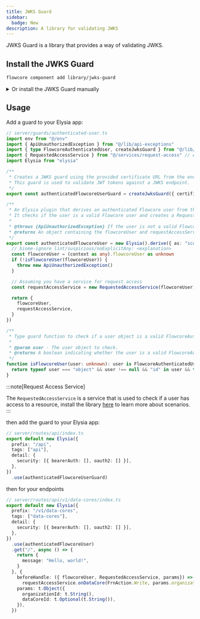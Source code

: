 ```yaml
---
title: JWKS Guard
sidebar:
  badge: New
description: A library for validating JWKS
---
```


JWKS Guard is a library that provides a way of validating JWKS.


## Install the JWKS Guard

```bash
flowcore component add library/jwks-guard
```

<details>
  <summary>Or install the JWKS Guard manually</summary>

  Create a `lib/jwks-guard.ts` file in your project's lib folder, and add the following code:

    ```typescript
    // lib/jwks-guard.ts
    import { ApiUnauthorizedException } from "@components/api-exceptions"
    import bearer from "@elysiajs/bearer"
    import Elysia from "elysia"
    import { type JWTPayload, createRemoteJWKSet, jwtVerify } from "jose"

    export type AuthOptions = {
      certificateUrl: string
    }

    export type FlowcoreJWTPayload = JWTPayload & {
      flowcore_user_id: string
      email: string
    }

    export type FlowcoreAuthenticatedUser = {
      id: string
      email: string
    }

    /**
     * This method is used to create a JWKS guard.
     * @param {AuthOptions} options - The options for JWKS guard creation.
     * @returns The Elysia instance with the JWKS guard.
     * @throws {Error} - If the bearer token is invalid or the JWKS validation fails with a 401 error
     */
    export function createJwksGuard(options: AuthOptions) {
      const jwks = createRemoteJWKSet(new URL(options.certificateUrl))

      const guardRoute = new Elysia()
        .use(bearer())
        .derive({ as: "scoped" }, async ({ bearer, set }): Promise<{ flowcoreUser: FlowcoreAuthenticatedUser }> => {
          const token = bearer as string

          const { payload } = await jwtVerify<FlowcoreJWTPayload>(token, jwks, {}).catch(() => ({
            payload: null,
          }))

          if (!payload?.flowcore_user_id) {
            throw new ApiUnauthorizedException()
          }

          return {
            flowcoreUser: {
              id: payload.flowcore_user_id,
              email: payload.email,
            },
          }
        })

      return guardRoute
    }
    ```
</details>

## Usage

Add a guard to your Elysia app:

```typescript
// server/guards/authenticated-user.ts
import env from "@/env"
import { ApiUnauthorizedException } from "@/lib/api-exceptions"
import { type FlowcoreAuthenticatedUser, createJwksGuard } from "@/lib/jwks-guard"
import { RequestedAccessService } from "@/services/request-access" // Assuming you have a service for request access
import Elysia from "elysia"

/**
 * Creates a JWKS guard using the provided certificate URL from the environment.
 * This guard is used to validate JWT tokens against a JWKS endpoint.
 */
export const authenticatedFlowcoreUserGuard = createJwksGuard({ certificateUrl: env.JWKS_URL })

/**
 * An Elysia plugin that derives an authenticated Flowcore user from the context.
 * It checks if the user is a valid Flowcore user and creates a RequestedAccessService instance.
 * 
 * @throws {ApiUnauthorizedException} If the user is not a valid Flowcore user.
 * @returns An object containing the flowcoreUser and requestAccessService.
 */
export const authenticatedFlowcoreUser = new Elysia().derive({ as: "scoped" }, (context) => {
  // biome-ignore lint/suspicious/noExplicitAny: <explanation>
  const flowcoreUser = (context as any).flowcoreUser as unknown
  if (!isFlowcoreUser(flowcoreUser)) {
    throw new ApiUnauthorizedException()
  }

  // Assuming you have a service for request access
  const requestAccessService = new RequestedAccessService(flowcoreUser)

  return {
    flowcoreUser,
    requestAccessService,
  }
})

/**
 * Type guard function to check if a user object is a valid FlowcoreAuthenticatedUser.
 * 
 * @param user - The user object to check.
 * @returns A boolean indicating whether the user is a valid FlowcoreAuthenticatedUser.
 */
function isFlowcoreUser(user: unknown): user is FlowcoreAuthenticatedUser {
  return typeof user === "object" && user !== null && "id" in user && typeof user.id === "string"
}
```

:::note[Request Access Service]

The `RequestedAccessService` is a service that is used to check if a user has access to a resource, install the library [here](../iam-validation/) to learn more about scenarios.
:::

then add the guard to your Elysia app:

```typescript
// server/routes/api/index.ts
export default new Elysia({
  prefix: "/api",
  tags: ["api"],
  detail: {
    security: [{ bearerAuth: [], oauth2: [] }],
  },
})
  .use(authenticatedFlowcoreUserGuard)
```

then for your endpoints

```typescript
// server/routes/api/v1/data-cores/index.ts
export default new Elysia({
  prefix: "/v1/data-cores",
  tags: ["data-cores"],
  detail: {
    security: [{ bearerAuth: [], oauth2: [] }],
  },
})
  .use(authenticatedFlowcoreUser)
  .get("/", async () => {
    return {
      message: "Hello, world!",
    }
  }, {
    beforeHandle: ({ flowcoreUser, RequestedAccessService, params}) => 
      requestAccessService.onDataCore(FrnAction.Write, params.organizationId, params.dataCoreId ?? "*"),
    params: t.Object({
      organizationId: t.String(),
      dataCoreId: t.Optional(t.String()),
    }),
  })
```
